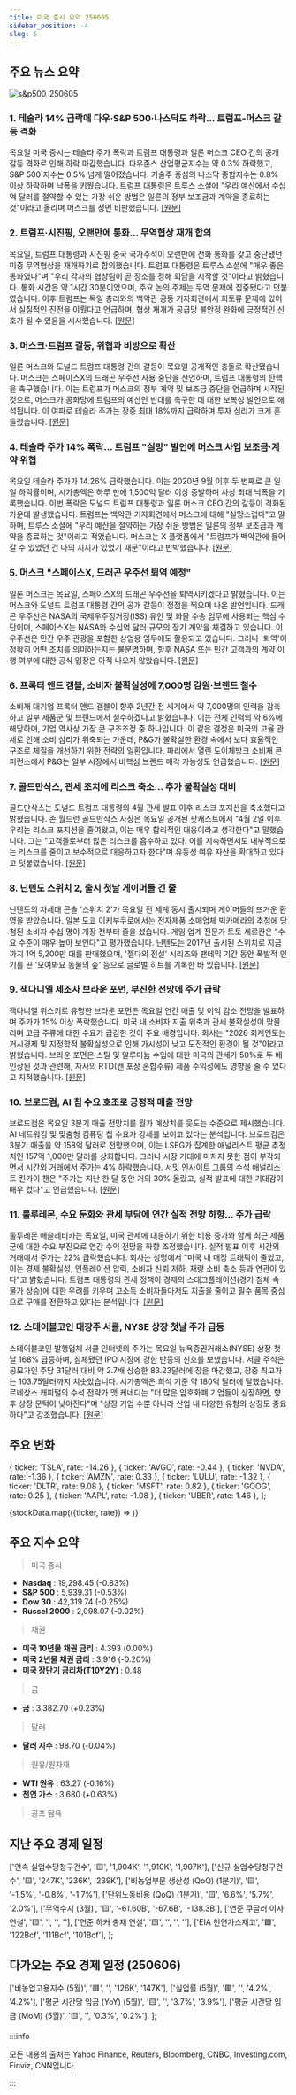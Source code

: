 ```yaml
---
title: 미국 증시 요약 250605
sidebar_position: -4
slug: 5
---
```


## 주요 뉴스 요약

![s&p500_250605](/map/250605.png)

### 1. **테슬라 14% 급락에 다우·S&P 500·나스닥도 하락... 트럼프-머스크 갈등 격화**

목요일 미국 증시는 테슬라 주가 폭락과 트럼프 대통령과 일론 머스크 CEO 간의 공개 갈등 격화로 인해 하락 마감했습니다. 다우존스 산업평균지수는 약 0.3% 하락했고, S&P 500 지수는 0.5% 넘게 떨어졌습니다. 기술주 중심의 나스닥 종합지수는 0.8% 이상 하락하며 낙폭을 키웠습니다. 트럼프 대통령은 트루스 소셜에 "우리 예산에서 수십억 달러를 절약할 수 있는 가장 쉬운 방법은 일론의 정부 보조금과 계약을 종료하는 것"이라고 올리며 머스크를 정면 비판했습니다. [[원문]](https://finance.yahoo.com/news/live/stock-market-today-dow-sp-500-nasdaq-slide-as-tesla-dives-14-on-trump-musk-escalation-200450230.html)

### 2. **트럼프·시진핑, 오랜만에 통화... 무역협상 재개 합의**

목요일, 트럼프 대통령과 시진핑 중국 국가주석이 오랜만에 전화 통화를 갖고 중단됐던 미중 무역협상을 재개하기로 합의했습니다. 트럼프 대통령은 트루스 소셜에 "매우 좋은 통화였다"며 "우리 각자의 협상팀이 곧 장소를 정해 회담을 시작할 것"이라고 밝혔습니다. 통화 시간은 약 1시간 30분이었으며, 주요 논의 주제는 무역 문제에 집중됐다고 덧붙였습니다. 이후 트럼프는 독일 총리와의 백악관 공동 기자회견에서 희토류 문제에 있어서 실질적인 진전을 이뤘다고 언급하며, 협상 재개가 공급망 불안정 완화에 긍정적인 신호가 될 수 있음을 시사했습니다. [[원문]](https://finance.yahoo.com/news/trump-and-xi-have-held-their-long-awaited-call-chinese-state-media-134121443.html)

### 3. **머스크·트럼프 갈등, 위협과 비방으로 확산**

일론 머스크와 도널드 트럼프 대통령 간의 갈등이 목요일 공개적인 충돌로 확산됐습니다. 머스크는 스페이스X의 드래곤 우주선 사용 중단을 선언하며, 트럼프 대통령의 탄핵을 촉구했습니다. 이는 트럼프가 머스크의 정부 계약 및 보조금 중단을 언급하며 시작된 것으로, 머스크가 공화당에 트럼프의 예산안 반대를 촉구한 데 대한 보복성 발언으로 해석됩니다. 이 여파로 테슬라 주가는 장중 최대 18%까지 급락하며 투자 심리가 크게 흔들렸습니다. [[원문]](https://finance.yahoo.com/news/musk-trump-feud-explodes-burst-203819253.html)

### 4. **테슬라 주가 14% 폭락... 트럼프 "실망" 발언에 머스크 사업 보조금·계약 위협**

목요일 테슬라 주가가 14.26% 급락했습니다. 이는 2020년 9월 이후 두 번째로 큰 일일 하락률이며, 시가총액은 하루 만에 1,500억 달러 이상 증발하며 사상 최대 낙폭을 기록했습니다. 이번 폭락은 도널드 트럼프 대통령과 일론 머스크 CEO 간의 갈등이 격화된 가운데 발생했습니다. 트럼프는 백악관 기자회견에서 머스크에 대해 "실망스럽다"고 말하며, 트루스 소셜에 "우리 예산을 절약하는 가장 쉬운 방법은 일론의 정부 보조금과 계약을 종료하는 것"이라고 적었습니다. 머스크는 X 플랫폼에서 "트럼프가 백악관에 들어갈 수 있었던 건 나의 지지가 있었기 때문"이라고 반박했습니다. [[원문]](https://finance.yahoo.com/news/tesla-stock-plunges-14-as-disappointed-trump-threatens-subsidies-contracts-for-musks-businesses-200339978.html)

### 5. **머스크 "스페이스X, 드래곤 우주선 퇴역 예정"**

일론 머스크는 목요일, 스페이스X의 드래곤 우주선을 퇴역시키겠다고 밝혔습니다. 이는 머스크와 도널드 트럼프 대통령 간의 공개 갈등이 정점을 찍으며 나온 발언입니다. 드래곤 우주선은 NASA의 국제우주정거장(ISS) 유인 및 화물 수송 임무에 사용되는 핵심 수단이며, 스페이스X는 NASA와 수십억 달러 규모의 장기 계약을 체결하고 있습니다. 이 우주선은 민간 우주 관광을 포함한 상업용 임무에도 활용되고 있습니다. 그러나 '퇴역'이 정확히 어떤 조치를 의미하는지는 불분명하며, 향후 NASA 또는 민간 고객과의 계약 이행 여부에 대한 공식 입장은 아직 나오지 않았습니다. [[원문]](https://finance.yahoo.com/news/musk-says-spacex-decommission-dragon-202519405.html)

### 6. **프록터 앤드 갬블, 소비자 불확실성에 7,000명 감원·브랜드 철수**

소비재 대기업 프록터 앤드 갬블이 향후 2년간 전 세계에서 약 7,000명의 인력을 감축하고 일부 제품군 및 브랜드에서 철수하겠다고 밝혔습니다. 이는 전체 인력의 약 6%에 해당하며, 기업 역사상 가장 큰 구조조정 중 하나입니다. 이 같은 결정은 미국의 고율 관세로 인해 소비 심리가 위축되는 가운데, P&G가 불확실한 환경 속에서 보다 효율적인 구조로 체질을 개선하기 위한 전략의 일환입니다. 파리에서 열린 도이체방크 소비재 콘퍼런스에서 P&G는 일부 시장에서 비핵심 브랜드 매각 가능성도 언급했습니다. [[원문]](https://www.reuters.com/business/procter-gamble-cut-7000-jobs-over-two-years-2025-06-05/)

### 7. **골드만삭스, 관세 조치에 리스크 축소... 추가 불확실성 대비**

골드만삭스는 도널드 트럼프 대통령의 4월 관세 발표 이후 리스크 포지션을 축소했다고 밝혔습니다. 존 월드런 골드만삭스 사장은 목요일 공개된 팟캐스트에서 "4월 2일 이후 우리는 리스크 포지션을 줄여왔고, 이는 매우 합리적인 대응이라고 생각한다"고 말했습니다. 그는 "고객들로부터 많은 리스크를 흡수하고 있다. 이를 지속하면서도 내부적으로는 리스크를 줄이고 보수적으로 대응하고자 한다"며 유동성 여유 자산을 확대하고 있다고 덧붙였습니다. [[원문]](https://www.reuters.com/business/finance/goldman-sachs-pares-risk-after-tariff-move-braces-more-uncertainty-2025-06-05/)

### 8. **닌텐도 스위치 2, 출시 첫날 게이머들 긴 줄**

닌텐도의 차세대 콘솔 '스위치 2'가 목요일 전 세계 동시 출시되며 게이머들의 뜨거운 환영을 받았습니다. 일본 도쿄 이케부쿠로에서는 전자제품 소매업체 빅카메라의 추첨에 당첨된 소비자 수십 명이 개장 전부터 줄을 섰습니다. 게임 업계 전문가 토토 세르칸은 "수요 수준이 매우 높아 보인다"고 평가했습니다. 닌텐도는 2017년 출시된 스위치로 지금까지 1억 5,200만 대를 판매했으며, '젤다의 전설' 시리즈와 팬데믹 기간 동안 폭발적 인기를 끈 '모여봐요 동물의 숲' 등으로 글로벌 히트를 기록한 바 있습니다. [[원문]](https://www.reuters.com/business/nintendo-switch-2-launches-globally-with-shortages-expected-amid-pent-up-demand-2025-06-05/)

### 9. **잭다니엘 제조사 브라운 포먼, 부진한 전망에 주가 급락**

잭다니엘 위스키로 유명한 브라운 포먼은 목요일 연간 매출 및 이익 감소 전망을 발표하며 주가가 15% 이상 폭락했습니다. 미국 내 소비자 지출 위축과 관세 불확실성이 맞물리며 고급 주류에 대한 수요가 급감한 것이 주요 배경입니다. 회사는 "2026 회계연도는 거시경제 및 지정학적 불확실성으로 인해 가시성이 낮고 도전적인 환경이 될 것"이라고 밝혔습니다. 브라운 포먼은 스틸 및 알루미늄 수입에 대한 미국의 관세가 50%로 두 배 인상된 것과 관련해, 자사의 RTD(캔 포장 혼합주류) 제품 수익성에도 영향을 줄 수 있다고 지적했습니다. [[원문]](https://www.reuters.com/business/retail-consumer/jack-daniels-maker-brown-forman-forecasts-annual-revenue-profit-drop-tariff-woes-2025-06-05/)

### 10. **브로드컴, AI 칩 수요 호조로 긍정적 매출 전망**

브로드컴은 목요일 3분기 매출 전망치를 월가 예상치를 웃도는 수준으로 제시했습니다. AI 네트워킹 및 맞춤형 컴퓨팅 칩 수요가 강세를 보이고 있다는 분석입니다. 브로드컴은 3분기 매출을 약 158억 달러로 전망했으며, 이는 LSEG가 집계한 애널리스트 평균 추정치인 157억 1,000만 달러를 상회합니다. 그러나 시장 기대에 미치지 못한 점이 부각되면서 시간외 거래에서 주가는 4% 하락했습니다. 서밋 인사이트 그룹의 수석 애널리스트 킨가이 챈은 "주가는 지난 한 달 동안 거의 30% 올랐고, 실적 발표에 대한 기대감이 매우 컸다"고 언급했습니다. [[원문]](https://www.reuters.com/business/broadcom-forecasts-quarterly-revenue-above-estimates-2025-06-05/)

### 11. **룰루레몬, 수요 둔화와 관세 부담에 연간 실적 전망 하향... 주가 급락**

룰루레몬 애슬레티카는 목요일, 미국 관세에 대응하기 위한 비용 증가와 함께 최근 제품군에 대한 수요 부진으로 연간 수익 전망을 하향 조정했습니다. 실적 발표 이후 시간외 거래에서 주가는 22% 급락했습니다. 회사는 성명에서 "미국 내 매장 트래픽이 줄었고, 이는 경제 불확실성, 인플레이션 압력, 소비자 신뢰 저하, 재량 소비 축소 등과 연관이 있다"고 밝혔습니다. 트럼프 대통령의 관세 정책이 경제의 스태그플레이션(경기 침체 속 물가 상승)에 대한 우려를 키우며 고소득 소비자들마저도 지출을 줄이고 필수 품목 중심으로 구매를 전환하고 있다는 분석입니다. [[원문]](https://www.reuters.com/business/lululemon-cuts-annual-profit-forecast-demand-slows-tariffs-weigh-2025-06-05/)

### 12. **스테이블코인 대장주 서클, NYSE 상장 첫날 주가 급등**

스테이블코인 발행업체 서클 인터넷의 주가는 목요일 뉴욕증권거래소(NYSE) 상장 첫날 168% 급등하며, 침체됐던 IPO 시장에 강한 반등의 신호를 보냈습니다. 서클 주식은 공모가인 주당 31달러 대비 약 2.7배 상승한 83.23달러에 장을 마감했고, 장중 최고가는 103.75달러까지 치솟았습니다. 시가총액은 희석 기준 약 180억 달러에 달했습니다. 르네상스 캐피털의 수석 전략가 맷 케네디는 "더 많은 암호화폐 기업들이 상장하면, 향후 상장 문턱이 낮아진다"며 "상장 기업 수뿐 아니라 산업 내 다양한 유형의 상장도 중요하다"고 강조했습니다. [[원문]](https://www.reuters.com/business/circle-shares-set-surge-nyse-debut-lifting-hopes-ipo-market-recovery-2025-06-05/)

## 주요 변화

  { ticker: 'TSLA', rate: -14.26 },
  { ticker: 'AVGO', rate: -0.44 },
  { ticker: 'NVDA', rate: -1.36 },
  { ticker: 'AMZN', rate: 0.33 },
  { ticker: 'LULU', rate: -1.32 },
  { ticker: 'DLTR', rate: 9.08 },
  { ticker: 'MSFT', rate: 0.82 },
  { ticker: 'GOOG', rate: 0.25 },
  { ticker: 'AAPL', rate: -1.08 },
  { ticker: 'UBER', rate: 1.46 },
];

{stockData.map(({ticker, rate}) => <StockCardMini key={ticker} ticker={ticker} rate={rate}></StockCardMini>)}

## 주요 지수 요약

> 미국 증시

- **Nasdaq** : 19,298.45 (-0.83%)
- **S&P 500** : 5,939.31 (-0.53%)
- **Dow 30** : 42,319.74 (-0.25%)
- **Russel 2000** : 2,098.07 (-0.02%)

> 채권

- **미국 10년물 채권 금리** : 4.393 (0.00%)
- **미국 2년물 채권 금리** : 3.916 (-0.20%)
- **미국 장단기 금리차(T10Y2Y)** : 0.48

> 금

- **금** : 3,382.70 (+0.23%)

> 달러

- **달러 지수** : 98.70 (-0.04%)

> 원유/원자재

- **WTI 원유** : 63.27 (-0.16%)
- **천연 가스** : 3.680 (+0.63%)

> 공포 탐욕

<FearAndGreed fearAndGreedIndex={58} vix={18.48} vixRate={4.94} />

## 지난 주요 경제 일정

  ['연속 실업수당청구건수', '🟨', '1,904K', '1,910K', '1,907K'],
  ['신규 실업수당청구건수', '🟨', '247K', '236K', '239K'],
  ['비농업부문 생산성 (QoQ) (1분기)', '🟨', '-1.5%', '-0.8%', '-1.7%'],
  ['단위노동비용 (QoQ) (1분기)', '🟨', '6.6%', '5.7%', '2.0%'],
  ['무역수지 (3월)', '🟨', '-61.60B', '-67.6B', '-138.3B'],
  ['연준 쿠글러 이사 연설', '🟨', '', '', ''],
  ['연준 하커 총재 연설', '🟨', '', '', ''],
  ['EIA 천연가스재고', '🟩', '122Bcf', '111Bcf', '101Bcf'],
];

<EconomicCalendar data={eventsData} />

## 다가오는 주요 경제 일정 (250606)

  ['비농업고용지수 (5월)', '🟥', '', '126K', '147K'],
  ['실업률 (5월)', '🟥', '', '4.2%', '4.2%'],
  ['평균 시간당 임금 (YoY) (5월)', '🟨', '', '3.7%', '3.9%'],
  ['평균 시간당 임금 (MoM) (5월)', '🟨', '', '0.3%', '0.2%'],
];

<EconomicCalendar data={nextEventsData} />

:::info

모든 내용의 출처는 Yahoo Finance, Reuters, Bloomberg, CNBC, Investing.com, Finviz, CNN입니다.

:::
